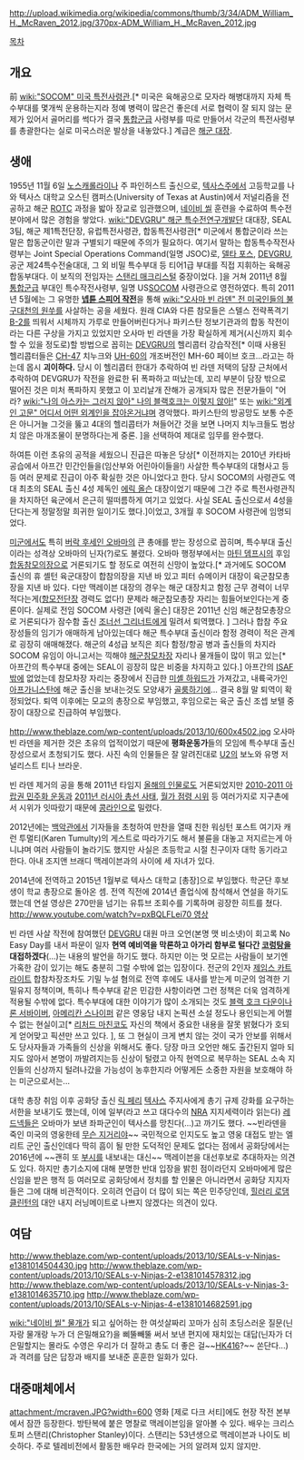 http://upload.wikimedia.org/wikipedia/commons/thumb/3/34/ADM_William_H._McRaven_2012.jpg/370px-ADM_William_H._McRaven_2012.jpg

[[목차]]
== 개요 ==
前 [[wiki:"SOCOM" 미국 특전사령관]].[* 미국은 육해공으로 모자라 해병대까지 자체 특수부대를 몇개씩 운용하는지라 정예 병력이 많은건 좋은데 서로 협력이 잘 되지 않는 문제가 있어서 골머리를 썩다가 결국 [[통합군]]급 사령부를 따로 만들어서 각군의 특전사령부를 총괄한다는 실로 미국스러운 발상을 내놓았다.] 계급은 [[해군 대장]].

== 생애 ==
1955년 11월 6일 [[노스캐롤라이나]] 주 파인허스트 출신으로, [[텍사스]]주에서 고등학교를 나와 텍사스 대학교 오스틴 캠퍼스(University of Texas at Austin)에서 저널리즘을 전공하고 해군 [[ROTC]] 과정을 밟아 장교로 임관했으며, [[네이비 씰]] 훈련을 수료하여 특수전 분야에서 많은 경험을 쌓았다. [[wiki:"DEVGRU" 해군 특수전연구개발단]] 대대장, SEAL 3팀, 해군 제1특전단장, 유럽특전사령관, 합동특전사령관[* 미군에서 통합군이라 쓰는 말은 합동군이란 말과 구별되기 때문에 주의가 필요하다. 여기서 말하는 합동특수작전사령부는 Joint Special Operations Command(일명 JSOC)로, [[델타 포스]], [[DEVGRU]], 공군 제24특수전술대대, 그 외 비밀 특수부대 등 티어1급 부대를 직접 지휘하는 육해공 합동부대다. 이 보직의 전임자는 [[스탠리 매크리스털]] 중장이었다. ]을 거쳐 2011년 8월 [[통합군]]급 부대인 특수작전사령부, 일명 US[[SOCOM]] 사령관으로 영전하였다. 특히 2011년 5월에는 그 유명한 '''[[넵튠 스피어 작전]]'''을 통해 [[wiki:"오사마 빈 라덴" 전 미국인들의 불구대천의 원쑤]]를 사살하는 공을 세웠다. 원래 CIA와 다른 참모들은 스텔스 전략폭격기 [[B-2]]를 띄워서 시체까지 가루로 만들어버린다거나 파키스탄 정보기관과의 합동 작전이라는 다른 구상을 가지고 있었지만 오사마 빈 라덴을 가장 확실하게 제거(시신까지 회수할 수 있을 정도로)할 방법으로 꼽히는 [[DEVGRU]]의 헬리콥터 강습작전[* 이때 사용된 헬리콥터들은 [[CH-47]] 치누크와 [[UH-60]]의 개조버전인 MH-60 페이브 호크...라고는 하는데 몹시 '''괴이하다.''' 당시 이 헬리콥터 한대가 추락하여 빈 라덴 저택의 담장 근처에서 추락하여 DEVGRU가 작전을 완료한 뒤 폭파하고 떠났는데, 꼬리 부분이 담장 밖으로 떨어진 것은 미처 폭파하지 못했고 이 꼬리날개 잔해가 공개되자 많은 전문가들이 "어라? [[wiki:"나의 아스카는 그러지 않아" 나의 블랙호크는 이렇지 않아!]]" 또는 [[wiki:"외계인 고문" 어디서 어떤 외계인을 잡아온거냐]]며 경악했다. 파키스탄의 방공망도 보통 수준은 아니거늘 그것을 뚫고 4대의 헬리콥터가 쳐들어간 것을 보면 나머지 치누크들도 범상치 않은 마개조물이 분명하다는게 중론. ]을 선택하여 제대로 임무를 완수했다.

하여튼 이런 초유의 공적을 세웠으니 진급은 따놓은 당상[* 이전까지는 2010년 카타바 공습에서 아프간 민간인들을(임산부와 어린아이들을!) 사살한 특수부대의 대형사고 등등 여러 문제로 진급이 아주 확실한 것은 아니었다고 한다. 당시 SOCOM의 사령관도 역대 최초의 SEAL 출신 4성 제독인 [[에릭 올슨]] 대장이었기 때문에 그간 주로 특전사령관직을 차지하던 육군에서 은근히 떨떠름하게 여기고 있었다. 사실 SEAL 출신으로서 4성을 단다는게 정말정말 희귀한 일이기도 했다.]이었고, 3개월 후 SOCOM 사령관에 임명되었다.

[[미군]]에서도 특히 [[버락 후세인 오바마]]의 큰 총애를 받는 장성으로 꼽히며, 특수부대 출신이라는 성격상 오바마의 닌자(?)로도 불렸다. 오바마 행정부에서는 [[마틴 뎀프시]]의 후임 [[합동참모의장]]으로 거론되기도 할 정도로 여전히 신망이 높았다.[* 과거에도 SOCOM 출신의 휴 셸턴 육군대장이 합참의장을 지낸 바 있고 피터 슈메이커 대장이 육군참모총장을 지낸 바 있다. 다만 맥레이븐 대장의 경우는 해군 대장치고 함정 근무 경력이 너무 적다는게([[항모전단]]장 경력도 없다!) 문제라 해군참모총장 자리는 힘들어보인다는게 중론이다. 실제로 전임 SOCOM 사령관 [에릭 올슨] 대장은 2011년 신임 해군참모총장으로 거론되다가 잠수함 출신 [[조너선 그리너트]]에게 밀려서 퇴역했다. ] 그러나 합참 주요 장성들의 임기가 애매하게 남아있는데다 해군 특수부대 출신이라 함정 경력이 적은 관계로 굉장히 애매해졌다. 해군의 4성급 보직은 죄다 함정/항공 병과 출신들의 차지라 SOCOM 유임이 아니고서는 끽해야 [[해군참모차장]] 자리나 물개들이 많이 뛰고 있는[* 아프간의 특수부대 중에는 SEAL이 굉장히 많은 비중을 차지하고 있다.] 아프간의 [[ISAF]]밖에 없었는데 참모차장 자리는 중장에서 진급한 [[미셸 하워드]]가 가져갔고, 내륙국가인 [[아프가니스탄]]에 해군 출신을 보내는것도 모양새가 [[골룸]]하기에... 결국 8월 말 퇴역이 확정되었다. 퇴역 이후에는 모교의 총장으로 부임했고, 후임으로는 육군 출신 조셉 보텔 중장이 대장으로 진급하여 부임했다.

http://www.theblaze.com/wp-content/uploads/2013/10/600x4502.jpg
오사마 빈 라덴을 제거한 것은 초유의 업적이었기 때문에 '''평화운동가'''들의 모임에 특수부대 출신 장성으로서 초청되기도 했다.
사진 속의 인물들은 잘 알려진대로 [[U2]]의 보노와 유명 저널리스트 티나 브라운.

빈 라덴 제거의 공을 통해 2011년 타임지 [[올해의 인물]]로도 거론되었지만 [[2010-2011 아랍권 민주화 운동]]과 [[2011년 러시아 총선 사태]], [[월가 점령 시위]] 등 여러가지로 지구촌에서 시위가 잇따랐기 때문에 [[콩라인]]으로 밀렸다.

2012년에는 [[백악관]]에서 기자들을 초청하여 만찬을 열때 친한 워싱턴 포스트 여기자 캐런 투멀티(Karen Tumulty)의 게스트로 따라가기도 해서 불륜을 대놓고 저지르는게 아니냐며 여러 사람들이 놀라기도 했지만 사실은 초등학교 시절 친구이자 대학 동기라고 한다. 아내 조지앤 브래디 맥레이븐과의 사이에 세 자녀가 있다.

2014년에 전역하고 2015년 1월부로 텍사스 대학교 [총장]으로 부임했다. 학군단 후보생이 학교 총장으로 돌아온 셈. 전역 직전에 2014년 졸업식에 참석해서 연설을 하기도 했는데 연설 영상은 270만을 넘기는 유튜브 조회수를 기록하며 굉장한 히트를 쳤다. [[http://www.youtube.com/watch?v=pxBQLFLei70 영상]]

빈 라덴 사살 작전에 참여했던 [[DEVGRU]] 대원 마크 오언(본명 맷 비소넷)이 회고록 No Easy Day를 내서 파문이 일자 '''현역 예비역을 막론하고 아가리 함부로 털다간 [[코렁탕]]을 대접하겠다'''(...)는 내용의 발언을 하기도 했다. 하지만 이는 멋 모르는 사람들이 보기엔 가혹한 감이 있기는 해도 충분히 그럴 수밖에 없는 입장이다. 전군의 2인자 [[제임스 카트라이트]] 합참차장조차도 기밀 누설 혐의로 전역 후에도 내사를 받는게 미군의 엄격한 기밀유지 정책이며, 특히나 특수부대 같은 민감한 사항이라면 그런 정책은 더욱 엄격하게 적용될 수밖에 없다. 특수부대에 대한 이야기가 많이 소개되는 것도 [[블랙 호크 다운]]이나 [[론 서바이버]], [[아메리칸 스나이퍼]] 같은 영웅담 내지 논픽션 소설 정도나 용인되는게 어쩔 수 없는 현실이고[* [[리처드 마친코]]도 자신의 책에서 중요한 내용을 잘못 밝혔다가 호되게 얻어맞고 픽션만 쓰고 있다. ], 또 그 현실이 크게 변치 않는 것이 국가 안보를 위해서도 당사자들과 가족들의 신상을 위해서도 좋다. 당장 마크 오언만 해도 출간된지 얼마 되지도 않아서 본명이 까발려지는등 신상이 털렸고 아직 현역으로 복무하는 SEAL 소속 지인들의 신상까지 털려나갔을 가능성이 농후한지라 어떻게든 소중한 자원을 보호해야 하는 미군으로서는...

대학 총장 취임 이후 공화당 출신 [[릭 페리]] [[텍사스]] 주지사에게 총기 규제 강화를 요구하는 서한을 보내기도 했는데, 이에 일부(라고 쓰고 대다수의 [[NRA]] 지지세력이라 읽는다) [[레드넥]]들은 오바마가 보낸 좌파군인이 텍사스를 망친다(...)고 까기도 했다. ~~빈라덴을 죽인 미국의 영웅한테 [[무슨 지거리야]]~~ 국민적으로 인지도도 높고 영웅 대접도 받는 엘리트 군인 출신인데다 딱히 흠이 될 만한 도덕적인 문제도 없다는 점에서 공화당에서는 2016년에 ~~괜히 또 [[젭 부시|부시]]를 내보내는 대신~~ 맥레이븐을 대선후보로 추대하자는 의견도 있다. 하지만 총기소지에 대해 분명한 반대 입장을 밝힌 점이라던지 오바마에게 많은 신임을 받은 행적 등 여러모로 공화당에서 정치를 할 인물은 아니라면서 공화당 지지자들은 그에 대해 비관적이다. 오히려 언급이 더 많이 되는 쪽은 민주당인데, [[힐러리 로댐 클린턴]]의 대안 내지 러닝메이트로 나쁘지 않겠다는 의견이 있다.

== 여담 ==
http://www.theblaze.com/wp-content/uploads/2013/10/SEALs-v-Ninjas-e1381014504430.jpg
http://www.theblaze.com/wp-content/uploads/2013/10/SEALs-v-Ninjas-2-e1381014578312.jpg
http://www.theblaze.com/wp-content/uploads/2013/10/SEALs-v-Ninjas-3-e1381014635710.jpg
http://www.theblaze.com/wp-content/uploads/2013/10/SEALs-v-Ninjas-4-e1381014682591.jpg

[[wiki:"네이비 씰" 물개]]가 되고 싶어하는 한 여섯살짜리 꼬마가 심히 초딩스러운 질문(닌자랑 물개랑 누가 더 은밀해요?)을 삐뚤빼뚤 써서 보낸 편지에 재치있는 대답(닌자가 더 은밀할지는 몰라도 수영은 우리가 더 잘하고 총도 더 좋은 걸~~[[HK416]]?~~ 쏜단다...)과 격려를 담은 답장과 배지를 보내준 훈훈한 일화가 있다.

== 대중매체에서 ==
attachment:/mcraven.JPG?width=600
영화 [제로 다크 서티]에도 현장 작전 본부에서 잠깐 등장한다. 방탄복에 붙은 명찰로 맥레이븐임을 알아볼 수 있다. 배우는 크리스토퍼 스탠리(Christopher Stanley)이다. 스탠리는 53년생으로 맥레이븐과 나이도 비슷하다. 주로 텔레비전에서 활동한 배우라 한국에는 거의 알려져 있지 않지만.

